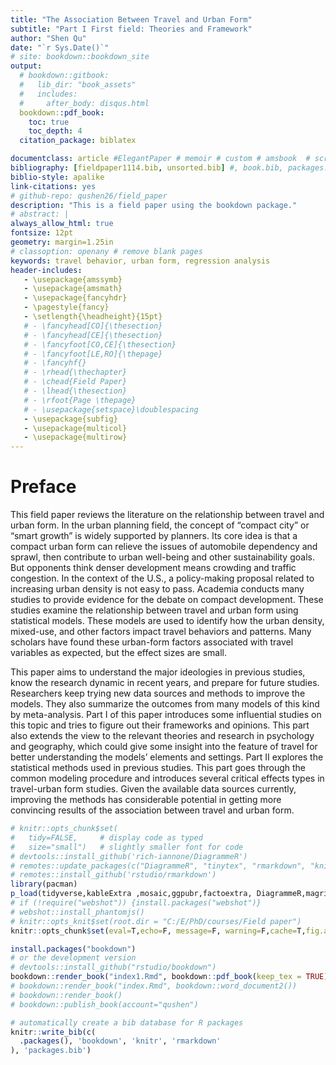 ```yaml
---
title: "The Association Between Travel and Urban Form"
subtitle: "Part I First field: Theories and Framework"
author: "Shen Qu"
date: "`r Sys.Date()`"
# site: bookdown::bookdown_site
output: 
  # bookdown::gitbook: 
  #   lib_dir: "book_assets"
  #   includes:
  #     after_body: disqus.html
  bookdown::pdf_book:
    toc: true
    toc_depth: 4
  citation_package: biblatex

documentclass: article #ElegantPaper # memoir # custom # amsbook  # scrbook # book
bibliography: [fieldpaper1114.bib, unsorted.bib] #, book.bib, packages.bib
biblio-style: apalike
link-citations: yes
# github-repo: qushen26/field_paper
description: "This is a field paper using the bookdown package."
# abstract: |
always_allow_html: true
fontsize: 12pt
geometry: margin=1.25in
# classoption: openany # remove blank pages
keywords: travel behavior, urban form, regression analysis
header-includes:
   - \usepackage{amssymb}
   - \usepackage{amsmath}
   - \usepackage{fancyhdr}
   - \pagestyle{fancy}
   - \setlength{\headheight}{15pt}
   # - \fancyhead[CO]{\thesection}
   # - \fancyhead[CE]{\thesection}
   # - \fancyfoot[CO,CE]{\thesection}
   # - \fancyfoot[LE,RO]{\thepage}
   # - \fancyhf{}
   # - \rhead{\thechapter}
   # - \chead{Field Paper}
   # - \lhead{\thesection}
   # - \rfoot{Page \thepage}
   # - \usepackage{setspace}\doublespacing
   - \usepackage{subfig}
   - \usepackage{multicol}
   - \usepackage{multirow}
---
```


# Preface {.unnumbered}

This field paper reviews the literature on the relationship between travel and urban form. In the urban planning field, the concept of "compact city" or "smart growth" is widely supported by planners. Its core idea is that a compact urban form can relieve the issues of automobile dependency and sprawl, then contribute to urban well-being and other sustainability goals. But opponents think denser development means crowding and traffic congestion. In the context of the U.S., a policy-making proposal related to increasing urban density is not easy to pass. Academia conducts many studies to provide evidence for the debate on compact development. These studies examine the relationship between travel and urban form using statistical models. These models are used to identify how the urban density, mixed-use, and other factors impact travel behaviors and patterns. Many scholars have found these urban-form factors associated with travel variables as expected, but the effect sizes are small.

This paper aims to understand the major ideologies in previous studies, know the research dynamic in recent years, and prepare for future studies. Researchers keep trying new data sources and methods to improve the models. They also summarize the outcomes from many models of this kind by meta-analysis. Part I of this paper introduces some influential studies on this topic and tries to figure out their frameworks and opinions. This part also extends the view to the relevant theories and research in psychology and geography, which could give some insight into the feature of travel for better understanding the models' elements and settings. Part II explores the statistical methods used in previous studies. This part goes through the common modeling procedure and introduces several critical effects types in travel-urban form studies. Given the available data sources currently, improving the methods has considerable potential in getting more convincing results of the association between travel and urban form.

<!-- This field paper is for discussing the relationship between travel and urban form. The initial motivation is curiosity about how the travel distance is affected by urban densities. Is this relationship existing universally or just context-dependent? Are these models in literature replicable or reproducible? Part I reviews the related literature and tries to cover the main theories and research in this field. Travel patterns or behaviors as the variable of interest are associated with many factors, including urban form variables. To answer the above questions, this field paper extends to different types of travel variables and more influencing factors. -->

<!-- The travel-urban form studies are many and perplexing. Part II introduces the common statistical methods for the question raised in Part I. Although emerging many new techniques in recent years, regression analysis is still the fundamental and explainable methodology. The first stage is to understand the different methods adopted in previous studies. After that, it could be possible to give fair criticism or replicate the previous models. -->

<!-- Under the travel-urban form topic, one goal is to examine the validation of different models. A parallel study on known data may find the issues of mismatch or misreading and improve the relevant studies in the future. Another potential goal is to get some generalized association between travel and urban form. Based on many studies on the same topic, a meta-analysis is a useful tool that can help to disclose publication bias in this field. -->

<!-- - Several Ideas -->

<!-- The discussion will gradually narrow down to the association between driving distance and urban density.  -->

<!-- Instead of using a very high dimension model or synthesized index,  -->

<!-- Population Density itself may have more potential to explain the driving distance than people ever thought about. -->

<!--  Many disaggregated travel-urban form models without psychological factors are underfitting, the corresponding estimates are biased. -->

<!-- When the goal of related studies is to provide evidence for public policy, the aggregated analysis may be good enough. -->

<!--  The estimated coefficients are incomparable unless the regression models have the common key specification. Because $\boldsymbol{\hat\beta}=(\mathbf{X'X})^{-1}\mathbf{X'}\mathbf{y}$ is a function depending on $\mathbf{X}$. -->

<!--  Standardized coefficients or elasticities cannot fix these issues. -->

<!--  Due to the non-linear characteristics of many individual and urban-form factors, identifying the effective ranges of variables is useful for policymaking. -->

```r
# knitr::opts_chunk$set(
#   tidy=FALSE,     # display code as typed
#   size="small")   # slightly smaller font for code
# devtools::install_github('rich-iannone/DiagrammeR')
# remotes::update_packages(c("DiagrammeR", "tinytex", "rmarkdown", "knitr"))
# remotes::install_github('rstudio/rmarkdown')
library(pacman)
p_load(tidyverse,kableExtra ,mosaic,ggpubr,factoextra, DiagrammeR,magrittr) #
# if (!require("webshot")) {install.packages("webshot")}
# webshot::install_phantomjs()
# knitr::opts_knit$set(root.dir = "C:/E/PhD/courses/Field paper")
knitr::opts_chunk$set(eval=T,echo=F, message=F, warning=F,cache=T,fig.align = 'center') #,fig.pos="!h",fig.dim = c(8, 6)

```

```r
install.packages("bookdown")
# or the development version
# devtools::install_github("rstudio/bookdown")
bookdown::render_book("index1.Rmd", bookdown::pdf_book(keep_tex = TRUE))
# bookdown::render_book("index.Rmd", bookdown::word_document2())
# bookdown::render_book()
# bookdown::publish_book(account="qushen")
```

```r
# automatically create a bib database for R packages
knitr::write_bib(c(
  .packages(), 'bookdown', 'knitr', 'rmarkdown'
), 'packages.bib')
```
